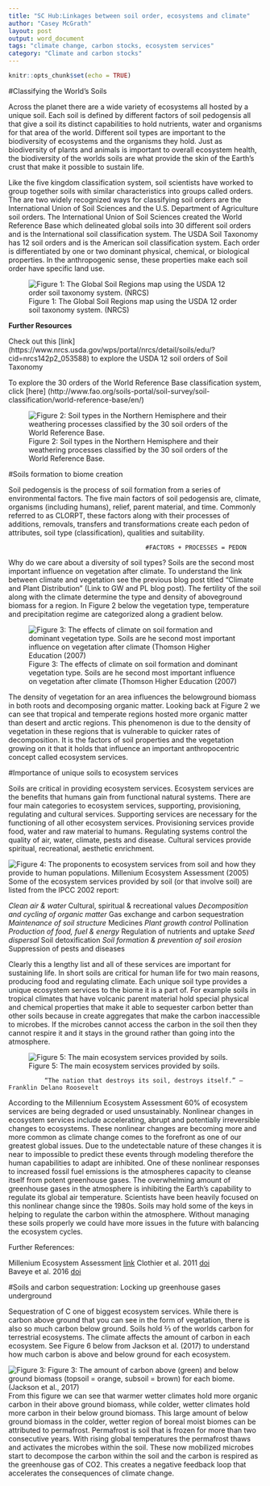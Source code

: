 ```yaml
---
title: "SC Hub:Linkages between soil order, ecosystems and climate"
author: "Casey McGrath"
layout: post
output: word_document
tags: "climate change, carbon stocks, ecosystem services"
category: "Climate and carbon stocks"
---
```


```r
knitr::opts_chunk$set(echo = TRUE)
```
#Classifying the World's Soils 

Across the planet there are a wide variety of ecosystems all hosted by a unique soil. Each soil is defined by different factors of soil pedogensis all that give a soil its distinct capabilities to hold nutrients, water and organisms for that area of the world. Different soil types are important to the biodiversity of ecosystems and the organisms they hold. Just as biodiversity of plants and animals  is important to overall ecosystem health, the biodiversity of the worlds soils are what provide the skin of the Earth’s crust that make it possible to sustain life. 

Like the five kingdom classification system, soil scientists have worked to group together soils with similar characteristics into groups called orders. The are two widely recognized ways for classifying soil orders are the International Union of Soil Sciences and the U.S. Department of Agriculture soil orders. The International Union of Soil Sciences created the World Reference Base which delineated global soils into 30 different soil orders and is the International soil classification system. The USDA Soil Taxonomy has 12 soil orders and is the American soil classification system. Each order is differentiated by  one or two dominant physical, chemical, or biological properties. In the anthropogenic sense, these properties make each soil order have specific land use.


![Figure 1: The Global Soil Regions map using the USDA 12 order soil taxonomy system. (NRCS)](C:\Users\Casey\Desktop\NREM 691\SOC-Hub\content\images_blog_2\Figure2.jpg)

**Further Resources** 

Check out this [link] (https://www.nrcs.usda.gov/wps/portal/nrcs/detail/soils/edu/?cid=nrcs142p2_053588)  to explore the USDA 12 soil orders of Soil Taxonomy 

To explore the 30 orders of the World Reference Base classification system, click [here] (http://www.fao.org/soils-portal/soil-survey/soil-classification/world-reference-base/en/) 

![Figure 2: Soil types in the Northern Hemisphere and their weathering processes classified by the 30 soil orders of the World Reference Base.](C:\Users\Casey\Desktop\NREM 691\SOC-Hub\content\images_blog_2\Figure6.jpg)
   

#Soils formation to biome creation 

Soil pedogensis is the process of soil formation from a series of environmental factors. 
The five main factors of soil pedogensis are, climate, organisms (including humans), relief, parent material, and time. Commonly referred to as CLORPT, these factors along with their processes of additions, removals, transfers and transformations create each pedon of attributes, soil type (classification), qualities and suitability.   

                                          #FACTORS + PROCESSES = PEDON 

Why do we care about a diversity of soil types? Soils are the second most important influence on vegetation after climate. To understand the link between climate and vegetation see the previous blog post titled “Climate and Plant Distribution” (Link to GW and PL blog post). The fertility of the soil along with the climate determine the type and density of aboveground biomass for a region. In Figure 2 below the vegetation type, temperature and precipitation regime are categorized along a gradient below. 

![Figure 3: The effects of climate on soil formation and dominant vegetation type. 
Soils are he second most important influence on vegetation after climate (Thomson Higher Education (2007)](C:\Users\Casey\Desktop\NREM 691\SOC-Hub\content\images_blog_2\Figure7.jpg) 

The density of  vegetation for an area influences the belowground biomass in both roots and decomposing organic matter. Looking back at Figure 2 we can see that tropical and temperate regions hosted more organic matter than desert and arctic regions. This phenomenon is due to the density of vegetation in these regions that is vulnerable to quicker rates of decomposition. It is the factors of soil properties and the vegetation growing on it that it holds that influence an important anthropocentric concept called ecosystem services.

#Importance of unique soils to  ecosystem services

Soils are critical in providing ecosystem services. Ecosystem services are the benefits that humans gain from functional natural systems. There are four main categories to ecosystem services, supporting, provisioning, regulating and cultural services.  Supporting services are necessary for the functioning of all other ecosystem services. Provisioning services provide food, water and raw material to humans. Regulating systems control the quality of air, water, climate, pests and disease.  Cultural services provide spiritual, recreational, aesthetic enrichment. 

![Figure 4: The proponents to ecosystem services from soil and how they provide to human populations. Millenium Ecosystem Assessment (2005)](C:\Users\Casey\Desktop\NREM 691\SOC-Hub\content\images_blog_2\Figure11.jpg)
Some of the ecosystem services provided by soil (or that involve soil) are listed from the IPCC 2002 report: 

*Clean air & water
*Cultural, spiritual & recreational values
*Decomposition and cycling of organic matter
*Gas exchange and carbon sequestration
*Maintenance of soil structure
*Medicines
*Plant growth control
*Pollination
*Production of food, fuel & energy
*Regulation of nutrients and uptake
*Seed dispersal
*Soil detoxification
*Soil formation & prevention of soil erosion
*Suppression of pests and diseases

Clearly this a lengthy list and all of these services are important for sustaining life. In short soils are critical for human life for two main reasons, producing food and regulating climate. Each unique soil type provides a unique ecosystem services to the biome it is a part of. For example soils in tropical climates that have volcanic parent material hold special physical and chemical properties that make it able to sequester carbon better than other soils because in create aggregates that make the carbon inaccessible to microbes. If the microbes cannot access the carbon in the soil then they cannot respire it and it stays in the ground rather than going into the atmosphere. 

![Figure 5: The main ecosystem services provided by soils. ](C:\Users\Casey\Desktop\NREM 691\SOC-Hub\content\images_blog_2\Figure10.jpg)
              
              “The nation that destroys its soil, destroys itself.” —Franklin Delano Roosevelt 

According to the Millennium Ecosystem Assessment 60% of ecosystem services are being degraded or used unsustainably. Nonlinear changes in ecosystem services include accelerating, abrupt and potentially irreversible changes to ecosystems. These nonlinear changes are becoming more and more common as climate change comes to the forefront as one of our greatest global issues. Due to the undetectable nature of these changes it is near to impossible to predict these events through modeling therefore the human capabilities to adapt are inhibited. One of these nonlinear responses to increased fossil fuel emissions is the atmospheres capacity to cleanse itself from potent greenhouse gases. The overwhelming amount of greenhouse gases in the atmosphere is inhibiting the Earth’s capability to regulate its global air temperature. Scientists have been heavily focused on this nonlinear change since the 1980s. Soils may hold some of the keys in helping to regulate the carbon within the atmosphere. Without managing these soils properly we could have more issues in the future with balancing the ecosystem cycles. 

Further References:

Millenium Ecosystem Assessment [link](https://www.millenniumassessment.org/documents/document.356.aspx.pdf) 
Clothier et al. 2011 [doi](https://doi.org/10.1002/9780470960257.ch9)    
Baveye et al. 2016 [doi](https://doi.org/10.3389/fenvs.2016.00041)

#Soils and carbon sequestration: Locking up greenhouse gases underground

Sequestration of C one of biggest ecosystem services. While there is carbon above ground that you can see in the form of vegetation, there is also so much carbon below ground. Soils hold ⅔ of the worlds carbon for terrestrial ecosystems.   The climate affects the amount of carbon in each ecosystem. See Figure 6 below from Jackson et al. (2017) to understand how much carbon is above and below ground for each ecosystem.  

![Figure 3: Figure 3: The amount of carbon above (green) and below ground biomass (topsoil = orange, subsoil = brown) for each biome. (Jackson et al., 2017)](C:\Users\Casey\Desktop\NREM 691\SOC-Hub\content\images_blog_1\Figure5.jpg)
From this figure we can see that warmer wetter climates hold more organic carbon in their above ground biomass, while colder, wetter climates hold more carbon in their below ground biomass. This large amount of below ground biomass in the colder, wetter region of boreal moist biomes can be attributed to permafrost. Permafrost is soil that is frozen for more than two consecutive years. With rising global temperatures the permafrost thaws and activates the microbes within the soil. These now mobilized microbes start to decompose the carbon within the soil and the carbon is respired as the greenhouse gas of CO2. This creates a negative feedback loop that accelerates the consequences of climate change.


 


